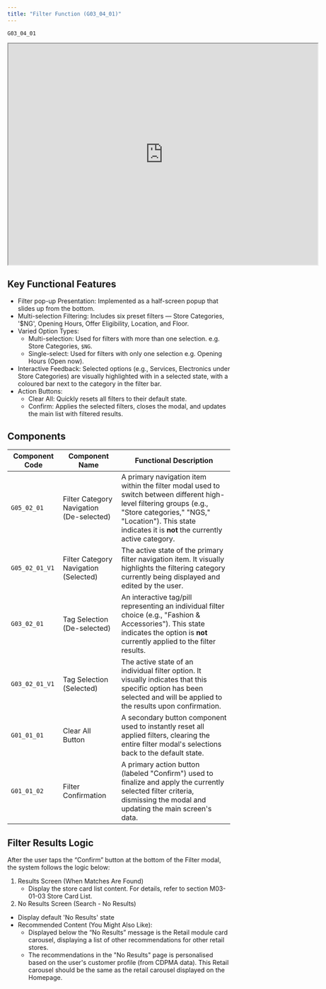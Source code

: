 ```yaml
---
title: "Filter Function (G03_04_01)"
---
```


```
G03_04_01
```

<iframe allowfullscreen allow="autoplay; fullscreen; clipboard-write" width="700" height="500" src="https://www.figma.com/embed?embed_host=share&url=https://www.figma.com/design/dogOPeGxUe0sjpG2jGnayE/NG-MP-UI-Phase-1?node-id=2636-91629&t=iw32LYd6XxVswo2X-4" ></iframe>


## **Key Functional Features**

- Filter pop-up Presentation: Implemented as a half-screen popup that slides up from the bottom.
- Multi-selection Filtering: Includes six preset filters — Store Categories, '$NG', Opening Hours, Offer Eligibility, Location, and Floor.
- Varied Option Types:
    - Multi-selection: Used for filters with more than one selection. e.g. Store Categories, `$NG`.
    - Single-select: Used for filters with only one selection e.g. Opening Hours (Open now).
- Interactive Feedback: Selected options (e.g., Services, Electronics under Store Categories) are visually highlighted with in a selected state, with a coloured bar next to the category in the filter bar.
- Action Buttons:
    - Clear All: Quickly resets all filters to their default state.
    - Confirm: Applies the selected filters, closes the modal, and updates the main list with filtered results.

## **Components**

| **Component Code** | **Component Name**                       | **Functional Description**                                                                                                                                                                                                      |
| ------------------ | ---------------------------------------- | ------------------------------------------------------------------------------------------------------------------------------------------------------------------------------------------------------------------------------- |
| `G05_02_01`        | Filter Category Navigation (De-selected) | A primary navigation item within the filter modal used to switch between different high-level filtering groups (e.g., "Store categories," "NGS," "Location"). This state indicates it is **not** the currently active category. |
| `G05_02_01_V1`     | Filter Category Navigation (Selected)    | The active state of the primary filter navigation item. It visually highlights the filtering category currently being displayed and edited by the user.                                                                         |
| `G03_02_01`        | Tag Selection (De-selected)              | An interactive tag/pill representing an individual filter choice (e.g., "Fashion & Accessories"). This state indicates the option is **not** currently applied to the filter results.                                           |
| `G03_02_01_V1`     | Tag Selection (Selected)                 | The active state of an individual filter option. It visually indicates that this specific option has been selected and will be applied to the results upon confirmation.                                                        |
| `G01_01_01`        | Clear All Button                         | A secondary button component used to instantly reset all applied filters, clearing the entire filter modal's selections back to the default state.                                                                              |
| `G01_01_02`        | Filter Confirmation                      | A primary action button (labeled "Confirm") used to finalize and apply the currently selected filter criteria, dismissing the modal and updating the main screen's data.                                                        |

## **Filter Results Logic**

After the user taps the “Confirm” button at the bottom of the Filter modal, the system follows the logic below:
1. Results Screen (When Matches Are Found)
    - Display the store card list content. For details, refer to section M03-01-03 Store Card List.
2. No Results Screen (Search - No Results)
- Display default 'No Results' state
- Recommended Content (You Might Also Like):
    - Displayed below the “No Results” message is the Retail module card carousel, displaying a list of other recommendations for other retail stores.
    - The recommendations in the "No Results" page is personalised based on the user's customer profile (from CDPMA data). This Retail carousel should be the same as the retail carousel displayed on the Homepage.